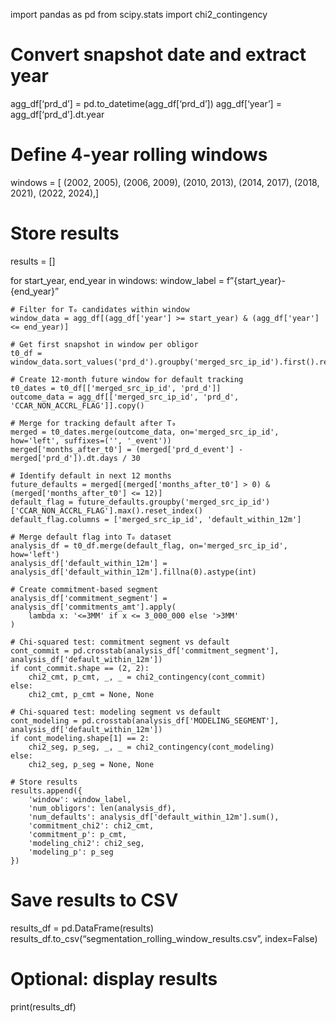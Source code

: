 import pandas as pd
from scipy.stats import chi2_contingency

# Convert snapshot date and extract year
agg_df['prd_d'] = pd.to_datetime(agg_df['prd_d'])
agg_df['year'] = agg_df['prd_d'].dt.year

# Define 4-year rolling windows
windows = [
    (2002, 2005),
    (2006, 2009),
    (2010, 2013),
    (2014, 2017),
    (2018, 2021),
    (2022, 2024),
]

# Store results
results = []

for start_year, end_year in windows:
    window_label = f"{start_year}-{end_year}"
    
    # Filter for T₀ candidates within window
    window_data = agg_df[(agg_df['year'] >= start_year) & (agg_df['year'] <= end_year)]
    
    # Get first snapshot in window per obligor
    t0_df = window_data.sort_values('prd_d').groupby('merged_src_ip_id').first().reset_index()
    
    # Create 12-month future window for default tracking
    t0_dates = t0_df[['merged_src_ip_id', 'prd_d']]
    outcome_data = agg_df[['merged_src_ip_id', 'prd_d', 'CCAR_NON_ACCRL_FLAG']].copy()
    
    # Merge for tracking default after T₀
    merged = t0_dates.merge(outcome_data, on='merged_src_ip_id', how='left', suffixes=('', '_event'))
    merged['months_after_t0'] = (merged['prd_d_event'] - merged['prd_d']).dt.days / 30

    # Identify default in next 12 months
    future_defaults = merged[(merged['months_after_t0'] > 0) & (merged['months_after_t0'] <= 12)]
    default_flag = future_defaults.groupby('merged_src_ip_id')['CCAR_NON_ACCRL_FLAG'].max().reset_index()
    default_flag.columns = ['merged_src_ip_id', 'default_within_12m']

    # Merge default flag into T₀ dataset
    analysis_df = t0_df.merge(default_flag, on='merged_src_ip_id', how='left')
    analysis_df['default_within_12m'] = analysis_df['default_within_12m'].fillna(0).astype(int)

    # Create commitment-based segment
    analysis_df['commitment_segment'] = analysis_df['commitments_amt'].apply(
        lambda x: '<=3MM' if x <= 3_000_000 else '>3MM'
    )

    # Chi-squared test: commitment segment vs default
    cont_commit = pd.crosstab(analysis_df['commitment_segment'], analysis_df['default_within_12m'])
    if cont_commit.shape == (2, 2):
        chi2_cmt, p_cmt, _, _ = chi2_contingency(cont_commit)
    else:
        chi2_cmt, p_cmt = None, None

    # Chi-squared test: modeling segment vs default
    cont_modeling = pd.crosstab(analysis_df['MODELING_SEGMENT'], analysis_df['default_within_12m'])
    if cont_modeling.shape[1] == 2:
        chi2_seg, p_seg, _, _ = chi2_contingency(cont_modeling)
    else:
        chi2_seg, p_seg = None, None

    # Store results
    results.append({
        'window': window_label,
        'num_obligors': len(analysis_df),
        'num_defaults': analysis_df['default_within_12m'].sum(),
        'commitment_chi2': chi2_cmt,
        'commitment_p': p_cmt,
        'modeling_chi2': chi2_seg,
        'modeling_p': p_seg
    })

# Save results to CSV
results_df = pd.DataFrame(results)
results_df.to_csv("segmentation_rolling_window_results.csv", index=False)

# Optional: display results
print(results_df)